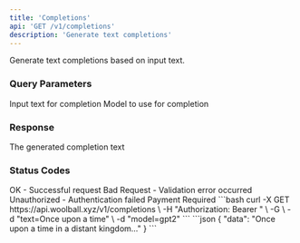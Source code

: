 ```yaml
---
title: 'Completions'
api: 'GET /v1/completions'
description: 'Generate text completions'
---
```


Generate text completions based on input text.

### Query Parameters

<ParamField query="text" type="string" required>
  Input text for completion
</ParamField>

<ParamField query="model" type="string">
  Model to use for completion
</ParamField>

### Response

<ResponseField name="data" type="string">
  The generated completion text
</ResponseField>

### Status Codes

<ResponseField name="200" type="object">
  OK - Successful request
</ResponseField>

<ResponseField name="400" type="object">
  Bad Request - Validation error occurred
</ResponseField>

<ResponseField name="401" type="object">
  Unauthorized - Authentication failed
</ResponseField>

<ResponseField name="402" type="object">
  Payment Required
</ResponseField>

<RequestExample>
```bash
curl -X GET https://api.woolball.xyz/v1/completions \
  -H "Authorization: Bearer <YOUR_API_KEY>" \
  -G \
  -d "text=Once upon a time" \
  -d "model=gpt2"
```
</RequestExample>

<ResponseExample>
```json
{
  "data": "Once upon a time in a distant kingdom..."
}
```
</ResponseExample>

